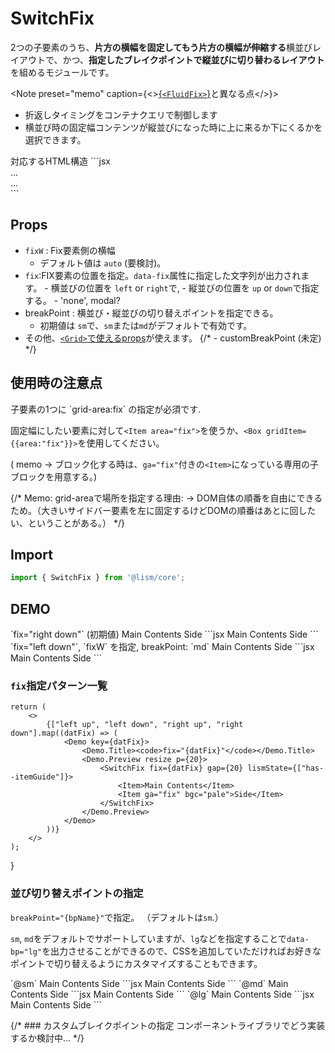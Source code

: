 

# SwitchFix

2つの子要素のうち、**片方の横幅を固定してもう片方の横幅が伸縮する**横並びレイアウトで、かつ、**指定したブレイクポイントで縦並びに切り替わるレイアウト**を組めるモジュールです。


<Note preset="memo" caption={<><a href="/docs/components/FluidFix">{`<FluidFix>`}</a>と異なる点</>}>
- 折返しタイミングをコンテナクエリで制御します
- 横並び時の固定幅コンテンツが縦並びになった時に上に来るか下にくるかを選択できます。
</Note>


<Demo>
	<Demo.Title>対応するHTML構造</Demo.Title>
	<Demo.Code>
	```jsx
	<div class="l--switchFix">
		<div class="is--item">...</div>
		<div class="is--item -ga:fix">...</div>
	</div>
	```
	</Demo.Code>
</Demo>


## Props

- `fixW` : Fix要素側の横幅
	- デフォルト値は `auto` (要検討)。
- `fix`:FIX要素の位置を指定。`data-fix`属性に指定した文字列が出力されます。
		- 横並びの位置を `left` or `right`で,
		- 縦並びの位置を `up` or `down`で指定する。
			- 'none', modal?
- breakPoint : 横並び・縦並びの切り替えポイントを指定できる。
	- 初期値は `sm`で、`sm`または`md`がデフォルトで有効です。
- その他、[`<Grid>`で使えるprops](/docs/components/Grid#props)が使えます。
{/* - customBreakPoint (未定) */}


## 使用時の注意点

<Alert preset="info">
子要素の1つに `grid-area:fix` の指定が必須です.
</Alert>

固定幅にしたい要素に対して`<Item area="fix">`を使うか、`<Box gridItem={{area:"fix"}}>`を使用してください。

( memo → ブロック化する時は、`ga="fix"`付きの`<Item>`になっている専用の子ブロックを用意する。)

{/* Memo: grid-areaで場所を指定する理由: → DOM自体の順番を自由にできるため。（大きいサイドバー要素を左に固定するけどDOMの順番はあとに回したい、ということがある。） */}


## Import

```js
import { SwitchFix } from '@lism/core';
```


## DEMO

<Demo>
	<Demo.Title>
		`fix="right down"` (初期値)
	</Demo.Title>
	<Demo.Preview resize p={20}>
		<SwitchFix fix="right down" lismState={["has--itemGuide"]}>
			<Item>Main Contents</Item>
			<Item ga="fix" bgc="pale">Side</Item>
		</SwitchFix>
	</Demo.Preview>
	<Demo.Code>
		```jsx
		<SwitchFix fix="right down">
			<Item>Main Contents</Item>
			<Item ga="fix" bgc="pale">Side</Item>
		</SwitchFix>
		```
	</Demo.Code>
</Demo>


<Demo>
	<Demo.Title>
		`fix="left down"`, `fixW` を指定, breakPoint: `md`
	</Demo.Title>
	<Demo.Preview resize p={20}>
		<SwitchFix breakPoint="md" fix="left down" fixW='16em' gap={20} lismState={["has--itemGuide"]}>
			<Item>Main Contents</Item>
			<Item ga="fix" bgc="pale">Side</Item>
		</SwitchFix>
	</Demo.Preview>
	<Demo.Code>
		```jsx
		<SwitchFix breakPoint="md" fix="left down" fixW='16em' gap={20}>
			<Item>Main Contents</Item>
			<Item ga="fix" bgc="pale">Side</Item>
		</SwitchFix>
		```
	</Demo.Code>
</Demo>

### `fix`指定パターン一覧

	return (
		<>
			{["left up", "left down", "right up", "right down"].map((datFix) => (
				<Demo key={datFix}>
					<Demo.Title><code>fix="{datFix}"</code></Demo.Title>
					<Demo.Preview resize p={20}>
						<SwitchFix fix={datFix} gap={20} lismState={["has--itemGuide"]}>
							<Item>Main Contents</Item>
							<Item ga="fix" bgc="pale">Side</Item>
						</SwitchFix>
					</Demo.Preview>
				</Demo>
			))}
		</>
	);
}

<SwitchFixDemos />


### 並び切り替えポイントの指定

`breakPoint="{bpName}"`で指定。
（デフォルトは`sm`.）

`sm`, `md`をデフォルトでサポートしていますが、`lg`などを指定することで`data-bp="lg"`を出力させることができるので、CSSを追加していただければお好きなポイントで切り替えるようにカスタマイズすることもできます。

<Demo>
	<Demo.Title>`@sm`</Demo.Title>
	<Demo.Preview resize p={20}>
		<SwitchFix fix="left up" breakPoint="sm">
			<Item>Main Contents</Item>
			<Item ga="fix">Side</Item>
		</SwitchFix>
	</Demo.Preview>
	<Demo.Code>
		```jsx
		<SwitchFix fix="left up" breakPoint="sm">
			<Item>Main Contents</Item>
			<Item ga="fix">Side</Item>
		</SwitchFix>
		```
	</Demo.Code>
</Demo>

<Demo>
	<Demo.Title>`@md`</Demo.Title>
	<Demo.Preview resize p={20}>
		<SwitchFix fix="left up" breakPoint="md">
			<Item>Main Contents</Item>
			<Item ga="fix">Side</Item>
		</SwitchFix>
	</Demo.Preview>
	<Demo.Code>
		```jsx
		<SwitchFix fix="left up" breakPoint="md">
			<Item>Main Contents</Item>
			<Item ga="fix">Side</Item>
		</SwitchFix>
		```
	</Demo.Code>
</Demo>


<Demo>
	<Demo.Title>`@lg`</Demo.Title>
	<Demo.Preview resize p={20}>
		<SwitchFix fix="left up" breakPoint="lg">
			<Item>Main Contents</Item>
			<Item ga="fix">Side</Item>
		</SwitchFix>
	</Demo.Preview>
	<Demo.Code>
		```jsx
		<SwitchFix fix="left up" breakPoint="lg">
			<Item>Main Contents</Item>
			<Item ga="fix">Side</Item>
		</SwitchFix>
		```
	</Demo.Code>
</Demo>


{/* ### カスタムブレイクポイントの指定
コンポーネントライブラリでどう実装するか検討中... */}
